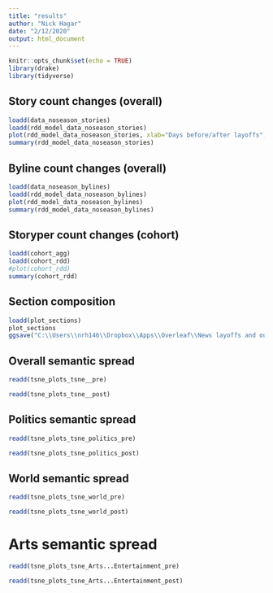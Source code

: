 ```yaml
---
title: "results"
author: "Nick Hagar"
date: "2/12/2020"
output: html_document
---
```


```r
knitr::opts_chunk$set(echo = TRUE)
library(drake)
library(tidyverse)
```

## Story count changes (overall)
```r
loadd(data_noseason_stories)
loadd(rdd_model_data_noseason_stories)
plot(rdd_model_data_noseason_stories, xlab="Days before/after layoffs", ylab="Stories published")
summary(rdd_model_data_noseason_stories)
```

## Byline count changes (overall)
```r
loadd(data_noseason_bylines)
loadd(rdd_model_data_noseason_bylines)
plot(rdd_model_data_noseason_bylines)
summary(rdd_model_data_noseason_bylines)
```

## Storyper count changes (cohort)
```r
loadd(cohort_agg)
loadd(cohort_rdd)
#plot(cohort_rdd)
summary(cohort_rdd)
```

## Section composition
```r
loadd(plot_sections)
plot_sections
ggsave("C:\\Users\\nrh146\\Dropbox\\Apps\\Overleaf\\News layoffs and output - IC2S2\\figures\\section_composition.png", width=4, height=3)
```

## Overall semantic spread
```r
readd(tsne_plots_tsne__pre)

readd(tsne_plots_tsne__post)
```

## Politics semantic spread
```r
readd(tsne_plots_tsne_politics_pre)

readd(tsne_plots_tsne_politics_post)
```

## World semantic spread
```r
readd(tsne_plots_tsne_world_pre)

readd(tsne_plots_tsne_world_post)
```

# Arts semantic spread
```r
readd(tsne_plots_tsne_Arts...Entertainment_pre)

readd(tsne_plots_tsne_Arts...Entertainment_post)
```